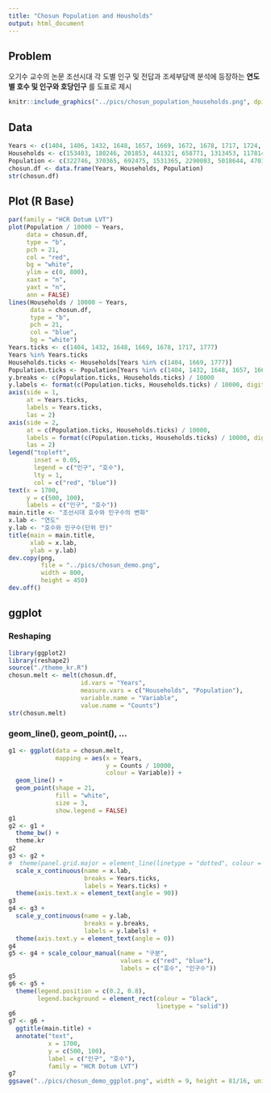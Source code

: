 ```yaml
---
title: "Chosun Population and Housholds"
output: html_document
---
```


## Problem

오기수 교수의 논문 조선시대 각 도별 인구 및 전답과 조세부담액 분석에 등장하는 __연도별 호수 및 인구와 호당인구__ 를 도표로 제시

```r
knitr::include_graphics("../pics/chosun_population_households.png", dpi = 96)
```

## Data

```r
Years <- c(1404, 1406, 1432, 1648, 1657, 1669, 1672, 1678, 1717, 1724, 1726, 1777)
Households <- c(153403, 180246, 201853, 441321, 658771, 1313453, 1178144, 1342428, 1560561, 1572086, 1576598, 1715371)
Population <- c(322746, 370365, 692475, 1531365, 2290083, 5018644, 4701359, 5246972, 6846568, 6865286, 7032425, 7238546)
chosun.df <- data.frame(Years, Households, Population)
str(chosun.df)
```

## Plot (R Base)

```r
par(family = "HCR Dotum LVT")
plot(Population / 10000 ~ Years, 
     data = chosun.df, 
     type = "b", 
     pch = 21, 
     col = "red", 
     bg = "white",
     ylim = c(0, 800),
     xaxt = "n",
     yaxt = "n",
     ann = FALSE)
lines(Households / 10000 ~ Years, 
      data = chosun.df, 
      type = "b",
      pch = 21,
      col = "blue",
      bg = "white")
Years.ticks <- c(1404, 1432, 1648, 1669, 1678, 1717, 1777)
Years %in% Years.ticks
Households.ticks <- Households[Years %in% c(1404, 1669, 1777)]
Population.ticks <- Population[Years %in% c(1404, 1432, 1648, 1657, 1669, 1717, 1777)]
y.breaks <- c(Population.ticks, Households.ticks) / 10000
y.labels <- format(c(Population.ticks, Households.ticks) / 10000, digits = 3, nsmall = 0)
axis(side = 1, 
     at = Years.ticks, 
     labels = Years.ticks, 
     las = 2)
axis(side = 2, 
     at = c(Population.ticks, Households.ticks) / 10000, 
     labels = format(c(Population.ticks, Households.ticks) / 10000, digits = 3, nsmall = 0),
     las = 2)
legend("topleft", 
       inset = 0.05, 
       legend = c("인구", "호수"), 
       lty = 1,
       col = c("red", "blue"))
text(x = 1700, 
     y = c(500, 100),  
     labels = c("인구", "호수"))
main.title <- "조선시대 호수와 인구수의 변화"
x.lab <- "연도"
y.lab <- "호수와 인구수(단위 만)"
title(main = main.title, 
      xlab = x.lab, 
      ylab = y.lab)
dev.copy(png, 
         file = "../pics/chosun_demo.png", 
         width = 800, 
         height = 450)
dev.off()
```

## ggplot

### Reshaping

```r
library(ggplot2)
library(reshape2)
source("./theme_kr.R")
chosun.melt <- melt(chosun.df, 
                    id.vars = "Years", 
                    measure.vars = c("Households", "Population"),
                    variable.name = "Variable", 
                    value.name = "Counts")
str(chosun.melt)
```

### geom_line(), geom_point(), ...

```r
g1 <- ggplot(data = chosun.melt, 
             mapping = aes(x = Years, 
                           y = Counts / 10000, 
                           colour = Variable)) + 
  geom_line() + 
  geom_point(shape = 21, 
             fill = "white", 
             size = 3, 
             show.legend = FALSE) 
g1
g2 <- g1 + 
  theme_bw() + 
  theme.kr 
g2
g3 <- g2 + 
#  theme(panel.grid.major = element_line(linetype = "dotted", colour = "black")) +
  scale_x_continuous(name = x.lab, 
                     breaks = Years.ticks, 
                     labels = Years.ticks) +
  theme(axis.text.x = element_text(angle = 90))
g3
g4 <- g3 +
  scale_y_continuous(name = y.lab,
                     breaks = y.breaks,
                     labels = y.labels) +
  theme(axis.text.y = element_text(angle = 0))
g4
g5 <- g4 + scale_colour_manual(name = "구분", 
                               values = c("red", "blue"), 
                               labels = c("호수", "인구수")) 
g5
g6 <- g5 + 
  theme(legend.position = c(0.2, 0.8), 
        legend.background = element_rect(colour = "black", 
                                         linetype = "solid"))
g6
g7 <- g6 + 
  ggtitle(main.title) +
  annotate("text", 
           x = 1700, 
           y = c(500, 100),  
           label = c("인구", "호수"),
           family = "HCR Dotum LVT")
g7
ggsave("../pics/chosun_demo_ggplot.png", width = 9, height = 81/16, units = "in", dpi = 72)
```
